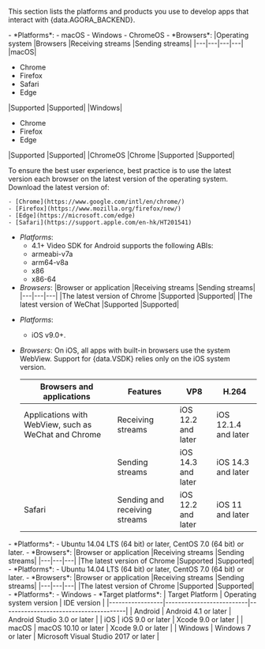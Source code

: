 
This section lists the platforms and products you use to develop apps that interact with {data.AGORA_BACKEND}.


<PlatformWrapper platform="web">
- *Platforms*:
    - macOS
    - Windows
    - ChromeOS
- *Browsers*:
    |Operating system |Browsers |Receiving streams |Sending streams|
    |---|---|---|---|
    |macOS|<ul><li>Chrome</li><li>Firefox</li><li>Safari</li><li>Edge</li></ul>|Supported |Supported|
    |Windows|<ul><li>Chrome</li><li>Firefox</li><li>Edge</li></ul>|Supported |Supported|
    |ChromeOS |Chrome |Supported |Supported|


To ensure the best user experience, best practice is to use the latest version each browser on the latest version of the operating system. Download the latest version of:

    - [Chrome](https://www.google.com/intl/en/chrome/)
    - [Firefox](https://www.mozilla.org/firefox/new/)
    - [Edge](https://microsoft.com/edge)
    - [Safari](https://support.apple.com/en-hk/HT201541)


</PlatformWrapper>

<PlatformWrapper platform="android">

- *Platforms*:
    - 4.1+ Video SDK for Android supports the following ABIs:
    - armeabi-v7a
    - arm64-v8a
    - x86
    - x86-64
- *Browsers*:
    |Browser or application |Receiving streams |Sending streams|
    |---|---|---|
    |The latest version of Chrome |Supported |Supported|
    |The latest version of WeChat |Supported |Supported|

</PlatformWrapper>

<PlatformWrapper platform="ios">

- *Platforms*:
    - iOS v9.0+.
- *Browsers*:
    On iOS, all apps with built-in browsers use the system WebView. Support for {data.VSDK} relies only on the iOS system version.

    |Browsers and applications |Features |VP8 |H.264
    |---|---|---|---|
    |Applications with WebView, such as WeChat and Chrome |Receiving streams |iOS 12.2 and later |iOS 12.1.4 and later|
    | |Sending streams |iOS 14.3 and later |iOS 14.3 and later|
    |Safari |Sending and receiving streams |iOS 12.2 and later |iOS 11 and later|

</PlatformWrapper>
<PlatformWrapper platform="linux-cpp">
- *Platforms*:
    - Ubuntu 14.04 LTS (64 bit) or later, CentOS 7.0 (64 bit) or later.
- *Browsers*:
    |Browser or application |Receiving streams |Sending streams|
    |---|---|---|
    |The latest version of Chrome |Supported |Supported|

</PlatformWrapper>
<PlatformWrapper platform="linux-java">
- *Platforms*:
    - Ubuntu 14.04 LTS (64 bit) or later, CentOS 7.0 (64 bit) or later.
- *Browsers*:
    |Browser or application |Receiving streams |Sending streams|
    |---|---|---|
    |The latest version of Chrome |Supported |Supported|

</PlatformWrapper>
<PlatformWrapper platform="unity">
- *Platforms*:
    - Windows
- *Target platforms*:
    | Target Platform | Operating system version | IDE version                           |
    |-----------------|--------------------------|---------------------------------------|
    | Android         | Android 4.1 or later     | Android Studio 3.0 or later           |
    | iOS             | iOS 9.0 or later         | Xcode 9.0 or later                    |
    | macOS           | macOS 10.10 or later     | Xcode 9.0 or later                    |
    | Windows         | Windows 7 or later       | Microsoft Visual Studio 2017 or later |

</PlatformWrapper>